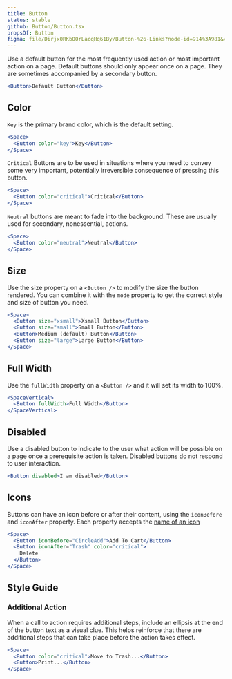 ```yaml
---
title: Button
status: stable
github: Button/Button.tsx
propsOf: Button
figma: file/Dirjx0RKbOOrLacqHq61By/Button-%26-Links?node-id=914%3A981&viewport=1741%2C951%2C1
---
```


Use a default button for the most frequently used action or most important action on a page. Default buttons should only appear once on a page. They are sometimes accompanied by a secondary button.

```jsx
<Button>Default Button</Button>
```

## Color

`Key` is the primary brand color, which is the default setting.

```jsx
<Space>
  <Button color="key">Key</Button>
</Space>
```

`Critical` Buttons are to be used in situations where you need to convey some very important, potentially irreversible consequence of pressing this button.

```jsx
<Space>
  <Button color="critical">Critical</Button>
</Space>
```

`Neutral` buttons are meant to fade into the background. These are usually used for secondary, nonessential, actions.

```jsx
<Space>
  <Button color="neutral">Neutral</Button>
</Space>
```

## Size

Use the size property on a `<Button />` to modify the size the button rendered. You can combine it with the `mode` property to get the correct style and size of button you need.

```jsx
<Space>
  <Button size="xsmall">Xsmall Button</Button>
  <Button size="small">Small Button</Button>
  <Button>Medium (default) Button</Button>
  <Button size="large">Large Button</Button>
</Space>
```

## Full Width

Use the `fullWidth` property on a `<Button />` and it will set its width to 100%.

```jsx
<SpaceVertical>
  <Button fullWidth>Full Width</Button>
</SpaceVertical>
```

## Disabled

Use a disabled button to indicate to the user what action will be possible on a page once a prerequisite action is taken. Disabled buttons do not respond to user interaction.

```jsx
<Button disabled>I am disabled</Button>
```

## Icons

Buttons can have an icon before or after their content, using the `iconBefore` and `iconAfter` property. Each property accepts the [name of an icon](/#!/Icons)

```jsx
<Space>
  <Button iconBefore="CircleAdd">Add To Cart</Button>
  <Button iconAfter="Trash" color="critical">
    Delete
  </Button>
</Space>
```

## Style Guide

### Additional Action

When a call to action requires additional steps, include an ellipsis at the end of the button text as a visual clue. This helps reinforce that there are additional steps that can take place before the action takes effect.

```jsx
<Space>
  <Button color="critical">Move to Trash...</Button>
  <Button>Print...</Button>
</Space>
```

